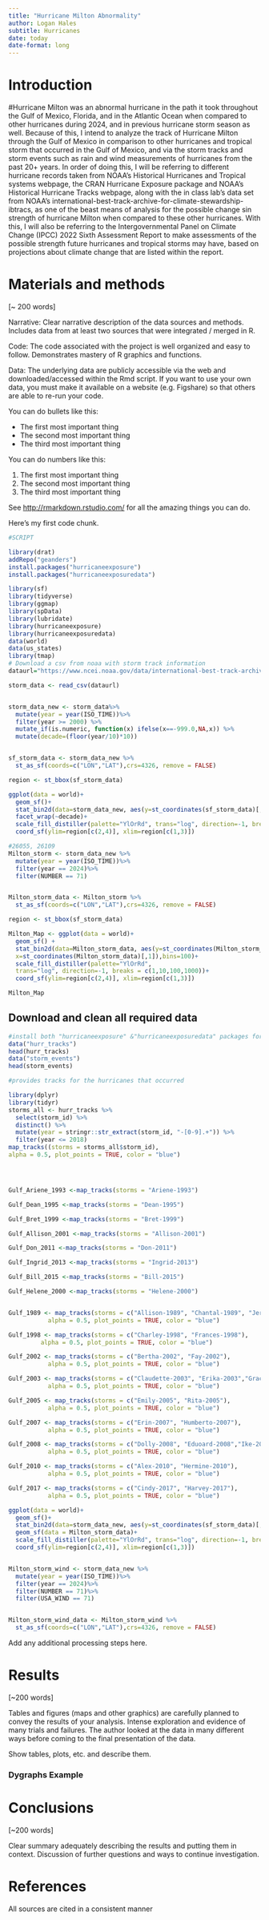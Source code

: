 ```yaml
---
title: "Hurricane Milton Abnormality"
author: Logan Hales
subtitle: Hurricanes
date: today
date-format: long
---
```


# Introduction

#Hurricane Milton was an abnormal hurricane in the path it took throughout the Gulf of Mexico, Florida, and in the Atlantic Ocean when compared to other hurricanes during 2024, and in previous hurricane storm season as well. Because of this, I intend to analyze the track of Hurricane Milton through the Gulf of Mexico in comparison to other hurricanes and tropical storm that occurred in the Gulf of Mexico, and via the storm tracks and storm events such as rain and wind measurements of hurricanes from the past 20+ years. In order of doing this, I will be referring to different hurricane records taken from NOAA’s Historical Hurricanes and Tropical systems webpage, the CRAN Hurricane Exposure package and NOAA’s Historical Hurricane Tracks webpage, along with the in class lab’s data set from NOAA's international-best-track-archive-for-climate-stewardship-ibtracs, as one of the beast means of analysis for the possible change sin strength of hurricane Milton when compared to these other hurricanes. With this, I will also be referring to the Intergovernmental Panel on Climate Change (IPCC) 2022 Sixth Assessment Report to make assessments of the possible strength future hurricanes and tropical storms may have, based on projections about climate change that are listed within the report.

# Materials and methods

\[\~ 200 words\]

Narrative: Clear narrative description of the data sources and methods. Includes data from at least two sources that were integrated / merged in R.

Code: The code associated with the project is well organized and easy to follow. Demonstrates mastery of R graphics and functions.

Data: The underlying data are publicly accessible via the web and downloaded/accessed within the Rmd script. If you want to use your own data, you must make it available on a website (e.g. Figshare) so that others are able to re-run your code.

You can do bullets like this:

-   The first most important thing
-   The second most important thing
-   The third most important thing

You can do numbers like this:

1.  The first most important thing
2.  The second most important thing
3.  The third most important thing

See <http://rmarkdown.rstudio.com/> for all the amazing things you can do.

Here's my first code chunk.

```r
#SCRIPT

library(drat)
addRepo("geanders")
install.packages("hurricaneexposure") 
install.packages("hurricaneexposuredata")

library(sf)
library(tidyverse)
library(ggmap)
library(spData)
library(lubridate)
library(hurricaneexposure)
library(hurricaneexposuredata)
data(world)
data(us_states)
library(tmap)
# Download a csv from noaa with storm track information
dataurl="https://www.ncei.noaa.gov/data/international-best-track-archive-for-climate-stewardship-ibtracs/v04r01/access/csv/ibtracs.NA.list.v04r01.csv"

storm_data <- read_csv(dataurl)



```


```r

storm_data_new <- storm_data%>%
  mutate(year = year(ISO_TIME))%>%
  filter(year >= 2000) %>%
  mutate_if(is.numeric, function(x) ifelse(x==-999.0,NA,x)) %>%
  mutate(decade=(floor(year/10)*10))


sf_storm_data <- storm_data_new %>%
  st_as_sf(coords=c("LON","LAT"),crs=4326, remove = FALSE)

region <- st_bbox(sf_storm_data)

ggplot(data = world)+
  geom_sf()+
  stat_bin2d(data=storm_data_new, aes(y=st_coordinates(sf_storm_data)[,2], x=st_coordinates(sf_storm_data)[,1]),bins=100)+
  facet_wrap(~decade)+
  scale_fill_distiller(palette="YlOrRd", trans="log", direction=-1, breaks = c(1,10,100,1000))+
  coord_sf(ylim=region[c(2,4)], xlim=region[c(1,3)])

#26055, 26109
Milton_storm <- storm_data_new %>%
  mutate(year = year(ISO_TIME))%>%
  filter(year == 2024)%>%
  filter(NUMBER == 71)


Milton_storm_data <- Milton_storm %>%
  st_as_sf(coords=c("LON","LAT"),crs=4326, remove = FALSE)

region <- st_bbox(sf_storm_data)

Milton_Map <- ggplot(data = world)+
  geom_sf() + 
  stat_bin2d(data=Milton_storm_data, aes(y=st_coordinates(Milton_storm_data)[,2], 
  x=st_coordinates(Milton_storm_data)[,1]),bins=100)+
  scale_fill_distiller(palette="YlOrRd", 
  trans="log", direction=-1, breaks = c(1,10,100,1000))+
  coord_sf(ylim=region[c(2,4)], xlim=region[c(1,3)])

Milton_Map


```

## Download and clean all required data




```r
#install both "hurricaneexposure" &"hurricaneexposuredata" packages for the functions to run
data("hurr_tracks")
head(hurr_tracks)
data("storm_events")
head(storm_events)

#provides tracks for the hurricanes that occurred

library(dplyr)
library(tidyr)
storms_all <- hurr_tracks %>%
  select(storm_id) %>%
  distinct() %>%
  mutate(year = stringr::str_extract(storm_id, "-[0-9].+")) %>%
  filter(year <= 2018)
map_tracks((storms = storms_all$storm_id),
alpha = 0.5, plot_points = TRUE, color = "blue")




Gulf_Ariene_1993 <-map_tracks(storms = "Ariene-1993")

Gulf_Dean_1995 <-map_tracks(storms = "Dean-1995")

Gulf_Bret_1999 <-map_tracks(storms = "Bret-1999")

Gulf_Allison_2001 <-map_tracks(storms = "Allison-2001")

Gulf_Don_2011 <-map_tracks(storms = "Don-2011")

Gulf_Ingrid_2013 <-map_tracks(storms = "Ingrid-2013")

Gulf_Bill_2015 <-map_tracks(storms = "Bill-2015")

Gulf_Helene_2000 <-map_tracks(storms = "Helene-2000")


Gulf_1989 <- map_tracks(storms = c("Allison-1989", "Chantal-1989", "Jerry-1989"),
           alpha = 0.5, plot_points = TRUE, color = "blue")

Gulf_1998 <- map_tracks(storms = c("Charley-1998", "Frances-1998"),
         alpha = 0.5, plot_points = TRUE, color = "blue")

Gulf_2002 <- map_tracks(storms = c("Bertha-2002", "Fay-2002"),
           alpha = 0.5, plot_points = TRUE, color = "blue")

Gulf_2003 <- map_tracks(storms = c("Claudette-2003", "Erika-2003","Grace-2003"),
           alpha = 0.5, plot_points = TRUE, color = "blue")

Gulf_2005 <- map_tracks(storms = c("Emily-2005", "Rita-2005"),
           alpha = 0.5, plot_points = TRUE, color = "blue")

Gulf_2007 <- map_tracks(storms = c("Erin-2007", "Humberto-2007"),
           alpha = 0.5, plot_points = TRUE, color = "blue")

Gulf_2008 <- map_tracks(storms = c("Dolly-2008", "Eduoard-2008","Ike-2008"),
           alpha = 0.5, plot_points = TRUE, color = "blue")

Gulf_2010 <- map_tracks(storms = c("Alex-2010", "Hermine-2010"),
           alpha = 0.5, plot_points = TRUE, color = "blue")

Gulf_2017 <- map_tracks(storms = c("Cindy-2017", "Harvey-2017"),
           alpha = 0.5, plot_points = TRUE, color = "blue")

```

```r
ggplot(data = world)+
  geom_sf()+
  stat_bin2d(data=storm_data_new, aes(y=st_coordinates(sf_storm_data)[,2], x=st_coordinates(sf_storm_data)[,1]),bins=100)+
  geom_sf(data = Milton_storm_data)+
  scale_fill_distiller(palette="YlOrRd", trans="log", direction=-1, breaks = c(1,10,100,1000))+
  coord_sf(ylim=region[c(2,4)], xlim=region[c(1,3)])


Milton_storm_wind <- storm_data_new %>%
  mutate(year = year(ISO_TIME))%>%
  filter(year == 2024)%>%
  filter(NUMBER == 71)%>%
  filter(USA_WIND == 71)


Milton_storm_wind_data <- Milton_storm_wind %>%
  st_as_sf(coords=c("LON","LAT"),crs=4326, remove = FALSE)


```

Add any additional processing steps here.

# Results

\[\~200 words\]

Tables and figures (maps and other graphics) are carefully planned to convey the results of your analysis. Intense exploration and evidence of many trials and failures. The author looked at the data in many different ways before coming to the final presentation of the data.

Show tables, plots, etc. and describe them.




### Dygraphs Example



# Conclusions

\[\~200 words\]

Clear summary adequately describing the results and putting them in context. Discussion of further questions and ways to continue investigation.

# References

All sources are cited in a consistent manner
